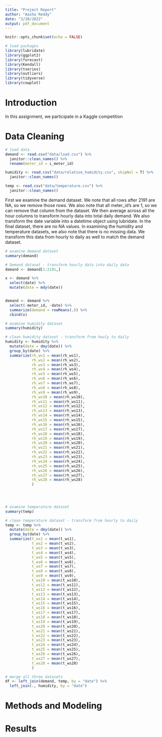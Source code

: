 ```yaml
---
title: "Project Report"
author: "Aasha Reddy"
date: "3/20/2022"
output: pdf_document
---
```


```r
knitr::opts_chunk$set(echo = FALSE)
```

```r
# load packages
library(lubridate)
library(ggplot2)
library(forecast)  
library(Kendall)
library(tseries)
library(outliers)
library(tidyverse)
library(cowplot)
```

# Introduction

In this assignment, we participate in a Kaggle competition 

# Data Cleaning


```r
# load data
demand <- read.csv("data/load.csv") %>%
  janitor::clean_names() %>%
  rename(meter_id = i_meter_id)

humidity <- read.csv("data/relative_humidity.csv", skipNul = T) %>%
  janitor::clean_names()

temp <- read.csv("data/temperature.csv") %>%
  janitor::clean_names()
```

First we examine the demand dataset. We note that all rows after 2191 are NA, so we remove those rows. We also note that all meter_id's are 1, so we can remove that column from the dataset. We then average across all the hour columns to transform hourly data into total daily demand. We also transform the date variable into a datetime object using lubridate. In the final dataset, there are no NA values. In examining the humidity and temperature datasets, we also note that there is no missing data. We transform this data from hourly to daily as well to match the demand dataset. 

```r
# examine demand dataset
summary(demand)

# Demand dataset - transform hourly data into daily data
demand <- demand[1:2191,]

x <- demand %>%
  select(date) %>%
  mutate(date = mdy(date))


demand <- demand %>%
  select(-meter_id, -date) %>%
  summarize(demand = rowMeans(.)) %>%
  cbind(x)
```

```r
# examine humidity dataset
summary(humidity)

# clean humidity dataset - transform from houly to daily
humidity <- humidity %>%
  mutate(date = dmy(date)) %>%
  group_by(date) %>%
  summarize(rh_ws1 = mean(rh_ws1), 
            rh_ws2 = mean(rh_ws2), 
            rh_ws3 = mean(rh_ws3),
            rh_ws4 = mean(rh_ws4),
            rh_ws5 = mean(rh_ws5),
            rh_ws6 = mean(rh_ws6),
            rh_ws7 = mean(rh_ws7),
            rh_ws8 = mean(rh_ws8),
            rh_ws9 = mean(rh_ws9),
            rh_ws10 = mean(rh_ws10),
            rh_ws11 = mean(rh_ws11),
            rh_ws12 = mean(rh_ws12),
            rh_ws13 = mean(rh_ws13),
            rh_ws14 = mean(rh_ws14),
            rh_ws15 = mean(rh_ws15),
            rh_ws16 = mean(rh_ws16),
            rh_ws17 = mean(rh_ws17),
            rh_ws18 = mean(rh_ws18),
            rh_ws19 = mean(rh_ws19),
            rh_ws20 = mean(rh_ws20),
            rh_ws21 = mean(rh_ws21),
            rh_ws22 = mean(rh_ws22),
            rh_ws23 = mean(rh_ws23),
            rh_ws24 = mean(rh_ws24),
            rh_ws25 = mean(rh_ws25),
            rh_ws26 = mean(rh_ws26),
            rh_ws27 = mean(rh_ws27),
            rh_ws28 = mean(rh_ws28)
            )
  

  
```


```r
# examine temperature dataset
summary(temp)

# clean temperature dataset - transform from hourly to daily
temp <- temp %>%
  mutate(date = dmy(date)) %>%
  group_by(date) %>%
  summarize(t_ws1 = mean(t_ws1), 
            t_ws2 = mean(t_ws2),
            t_ws3 = mean(t_ws3),
            t_ws4 = mean(t_ws4),
            t_ws5 = mean(t_ws5),
            t_ws6 = mean(t_ws6),
            t_ws7 = mean(t_ws7),
            t_ws8 = mean(t_ws8),
            t_ws9 = mean(t_ws9),
            t_ws10 = mean(t_ws10),
            t_ws11 = mean(t_ws11),
            t_ws12 = mean(t_ws12),
            t_ws13 = mean(t_ws13),
            t_ws14 = mean(t_ws14),
            t_ws15 = mean(t_ws15),
            t_ws16 = mean(t_ws16),
            t_ws17 = mean(t_ws17),
            t_ws18 = mean(t_ws18),
            t_ws19 = mean(t_ws19),
            t_ws20 = mean(t_ws20),
            t_ws21 = mean(t_ws21),
            t_ws22 = mean(t_ws22),
            t_ws23 = mean(t_ws23),
            t_ws24 = mean(t_ws24),
            t_ws25 = mean(t_ws25),
            t_ws26 = mean(t_ws26),
            t_ws27 = mean(t_ws27),
            t_ws28 = mean(t_ws28)
            )

```

```r
# merge all three datasets
df <- left_join(demand, temp, by = "date") %>%
  left_join(., humidity, by = "date")
```


# Methods and Modeling



# Results

